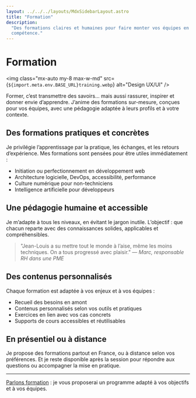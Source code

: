 ```yaml
---
layout: ../../../layouts/MdxSidebarLayout.astro
title: "Formation"
description:
  "Des formations claires et humaines pour faire monter vos équipes en
  compétence."
---
```



# Formation

<img
  class="mx-auto my-8 max-w-md"
  src={`${import.meta.env.BASE_URL}training.webp`}
  alt="Design UX/UI"
/>

Former, c’est transmettre des savoirs… mais aussi rassurer, inspirer et donner
envie d’apprendre. J’anime des formations sur-mesure, conçues pour vos équipes,
avec une pédagogie adaptée à leurs profils et à votre contexte.

## Des formations pratiques et concrètes

Je privilégie l’apprentissage par la pratique, les échanges, et les retours
d’expérience. Mes formations sont pensées pour être utiles immédiatement :

- Initiation ou perfectionnement en développement web
- Architecture logicielle, DevOps, accessibilité, performance
- Culture numérique pour non-techniciens
- Intelligence artificielle pour développeurs

## Une pédagogie humaine et accessible

Je m’adapte à tous les niveaux, en évitant le jargon inutile. L’objectif : que
chacun reparte avec des connaissances solides, applicables et compréhensibles.

> "Jean-Louis a su mettre tout le monde à l’aise, même les moins techniques. On
> a tous progressé avec plaisir." — _Marc, responsable RH dans une PME_

## Des contenus personnalisés

Chaque formation est adaptée à vos enjeux et à vos équipes :

- Recueil des besoins en amont
- Contenus personnalisés selon vos outils et pratiques
- Exercices en lien avec vos cas concrets
- Supports de cours accessibles et réutilisables

## En présentiel ou à distance

Je propose des formations partout en France, ou à distance selon vos
préférences. Et je reste disponible après la session pour répondre aux questions
ou accompagner la mise en pratique.

---

[Parlons formation](../fr/contact) : je vous proposerai un programme adapté à
vos objectifs et à vos équipes.
